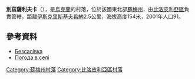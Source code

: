 {{coord|51|15|53|N|34|23|31|E|scale:100000_region:UA|display=title}}

'''別茲薩利夫卡'''（{{lang-uk|Безсалівка}}），是[[烏克蘭|烏克蘭]]的村落，位於該國東北部[[蘇梅州|蘇梅州]]，由[[比洛皮利亞區|比洛皮利亞區]]負責管轄，距離[[伊斯克里斯基夫希納|伊斯克里斯基夫希納]]2.5公里，海拔高度154米，2001年人口91。

==參考資料==
*[http://w1.c1.rada.gov.ua/pls/z7502/A005?rdat1=02.02.2010&rf7571=28634 Безсалівка]{{dead link|date=2017年11月 |bot=InternetArchiveBot |fix-attempted=yes }}
* [http://weather.in.ua/ua/symskaja/823 Погода в селі ]{{Wayback|url=http://weather.in.ua/ua/symskaja/823 |date=20160305214146 }}

{{DEFAULTSORT:Безсалівка}}

[[Category:蘇梅州村落|Category:蘇梅州村落]]
[[Category:比洛皮利亞區村落|Category:比洛皮利亞區村落]]


{{Sumy-geo-stub}}
